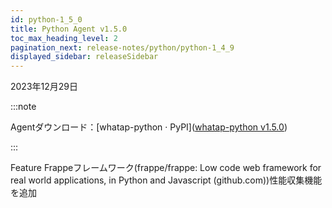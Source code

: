 ```yaml
---
id: python-1_5_0
title: Python Agent v1.5.0
toc_max_heading_level: 2
pagination_next: release-notes/python/python-1_4_9
displayed_sidebar: releaseSidebar
---
```


2023年12月29日

:::note

Agentダウンロード：[whatap-python · PyPI]([whatap-python v1.5.0](https://pypi.org/project/whatap-python/1.5.0/))

:::

<Status>Feature</Status> Frappeフレームワーク(<Link to="https://github.com/frappe/frappe">frappe/frappe: Low code web framework for real world applications, in Python and Javascript (github.com)</Link>)性能収集機能を追加
